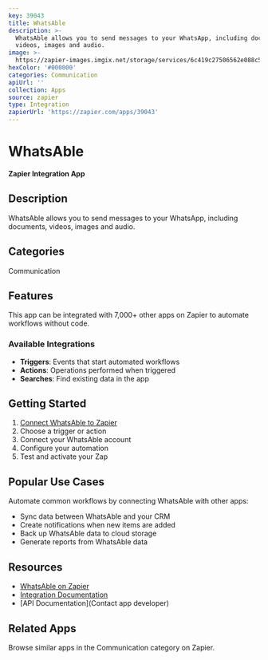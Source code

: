 ```yaml
---
key: 39043
title: WhatsAble
description: >-
  WhatsAble allows you to send messages to your WhatsApp, including documents,
  videos, images and audio.
image: >-
  https://zapier-images.imgix.net/storage/services/6c419c27506562e088c5f42adc35a283.png?auto=format%2Ccompress&ixlib=python-3.0.0&q=50
hexColor: '#000000'
categories: Communication
apiUrl: ''
collection: Apps
source: zapier
type: Integration
zapierUrl: 'https://zapier.com/apps/39043'
---
```

# WhatsAble

**Zapier Integration App**

## Description

WhatsAble allows you to send messages to your WhatsApp, including documents, videos, images and audio.

## Categories

Communication

## Features

This app can be integrated with 7,000+ other apps on Zapier to automate workflows without code.

### Available Integrations

- **Triggers**: Events that start automated workflows
- **Actions**: Operations performed when triggered
- **Searches**: Find existing data in the app

## Getting Started

1. [Connect WhatsAble to Zapier](https://zapier.com/apps/39043)
2. Choose a trigger or action
3. Connect your WhatsAble account
4. Configure your automation
5. Test and activate your Zap

## Popular Use Cases

Automate common workflows by connecting WhatsAble with other apps:

- Sync data between WhatsAble and your CRM
- Create notifications when new items are added
- Back up WhatsAble data to cloud storage
- Generate reports from WhatsAble data

## Resources

- [WhatsAble on Zapier](https://zapier.com/apps/39043)
- [Integration Documentation](https://zapier.com/apps/39043/integrations)
- [API Documentation](Contact app developer)

## Related Apps

Browse similar apps in the Communication category on Zapier.
